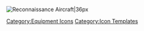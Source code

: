 [[File:YellowPlane.png|Reconnaissance Aircraft|36px]] <noinclude>[[Category:Equipment Icons]] [[Category:Icon Templates]]</noinclude>